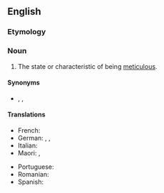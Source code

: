 ==English==

===Etymology===
{{suffix|en|meticulous|ness}}

===Noun===
{{en-noun|-}}

# The state or characteristic of being [[meticulous]].

====Synonyms====
* {{l|en|meticulosity}}, {{l|en|painstakingness}}, {{l|en|scrupulousness}}

====Translations====
{{trans-top|state or characteristic of being meticulous}}
* French: {{t+|fr|méticulosité|f}}
* German: {{t+|de|Akribie|f}}, {{t|de|peinliche Genauigkeit|f}}, {{t+|de|Gewissenhaftigkeit|f}}
* Italian: {{t+|it|meticolosità|f}}
* Maori: {{t|mi|mārehetanga}}, {{t|mi|uhupohotanga}}
{{trans-mid}}
* Portuguese: {{t+|pt|meticulosidade|f}}
* Romanian: {{t+|ro|meticulozitate|f}}
* Spanish: {{t+|es|meticulosidad|f}}
{{trans-bottom}}